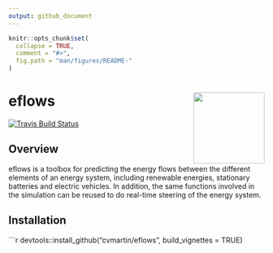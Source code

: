 ```yaml
---
output: github_document
---
```


<!-- README.md is generated from README.Rmd. Please edit that file -->

```r
knitr::opts_chunk$set(
  collapse = TRUE,
  comment = "#>",
  fig.path = "man/figures/README-"
)
```

# eflows <img src="man/figures/eflowsicon.png" align="right" width="140" />

[![Travis Build Status](https://travis-ci.org/cvmartin/eflows.svg?branch=master)](https://travis-ci.org/cvmartin/eflows)


## Overview

eflows is a toolbox for predicting the energy flows between the different elements of an energy system, including renewable energies, stationary batteries and electric vehicles. 
In addition, the same functions involved in the simulation can be reused to do real-time steering of the energy system.

## Installation

```r
devtools::install_github("cvmartin/eflows", build_vignettes = TRUE)

